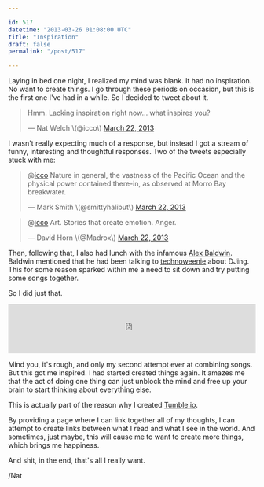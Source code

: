 ```yaml
---

id: 517
datetime: "2013-03-26 01:08:00 UTC"
title: "Inspiration"
draft: false
permalink: "/post/517"

---
```


Laying in bed one night, I realized my mind was blank. It had no inspiration. No want to create things. I go through these periods on occasion, but this is the first one I've had in a while. So I decided to tweet about it.

<blockquote class="twitter-tweet"><p>Hmm. Lacking inspiration right now... what inspires you?</p>&mdash; Nat Welch \(@icco\) <a href="https://twitter.com/icco/status/315019021747630080">March 22, 2013</a></blockquote>

I wasn't really expecting much of a response, but instead I got a stream of funny, interesting and thoughtful responses. Two of the tweets especially stuck with me:

<blockquote class="twitter-tweet" data-conversation="none"><p>@<a href="https://twitter.com/icco">icco</a> Nature in general, the vastness of the Pacific Ocean and the physical power contained there-in, as observed at Morro Bay breakwater.</p>&mdash; Mark Smith \(@smittyhalibut\) <a href="https://twitter.com/smittyhalibut/status/315146717567782914">March 22, 2013</a></blockquote>

<blockquote class="twitter-tweet" data-conversation="none"><p>@<a href="https://twitter.com/icco">icco</a> Art. Stories that create emotion. Anger.</p>&mdash; David Horn \(@Madrox\) <a href="https://twitter.com/Madrox/status/315021547033227264">March 22, 2013</a></blockquote>
<script async src="//platform.twitter.com/widgets.js" charset="utf-8"></script>

Then, following that, I also had lunch with the infamous [Alex Baldwin](http://www.alexbaldwin.com/about). Baldwin mentioned that he had been talking to [technoweenie](http://techno-weenie.net/about) about DJing. This for some reason sparked within me a need to sit down and try putting some songs together.

So I did just that.

<iframe class="iframe" width="100%\!"\(MISSING\) height="100" scrolling="no" frameborder="no" src="https://w.soundcloud.com/player/?url=https://soundcloud.com/icco/2013-03-25&amp;auto\_play=false&amp;auto\_advance=true&amp;buying=false&amp;liking=false&amp;download=false&amp;sharing=true&amp;show\_artwork=false&amp;show\_comments=false&amp;show\_playcount=true&amp;show\_user=true&amp;start\_track=0&amp;callback=true"></iframe>

Mind you, it's rough, and only my second attempt ever at combining songs. But this got me inspired. I had started created things again. It amazes me that the act of doing one thing can just unblock the mind and free up your brain to start thinking about everything else.

This is actually part of the reason why I created [Tumble\.io](http://tumble.io).

By providing a page where I can link together all of my thoughts, I can attempt to create links between what I read and what I see in the world. And sometimes, just maybe, this will cause me to want to create more things, which brings me happiness.

And shit, in the end, that's all I really want.

/Nat

